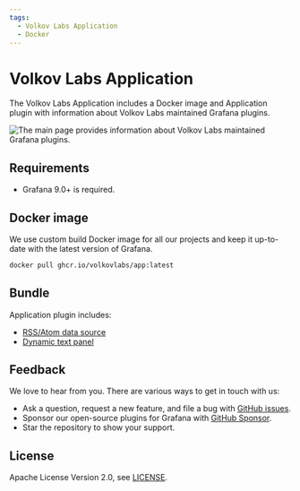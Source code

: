 ```yaml
---
tags:
  - Volkov Labs Application
  - Docker
---
```



# Volkov Labs Application

The Volkov Labs Application includes a Docker image and Application plugin with information about Volkov Labs maintained Grafana plugins.

<Image
  title="The main page provides information about Volkov Labs maintained Grafana plugins."
  src="/img/projects/volkovlabs-app/app.png"
/>

## Requirements

- Grafana 9.0+ is required.

## Docker image

We use custom build Docker image for all our projects and keep it up-to-date with the latest version of Grafana.

```bash
docker pull ghcr.io/volkovlabs/app:latest
```

## Bundle

Application plugin includes:

- [RSS/Atom data source](/plugins/volkovlabs-rss-datasource)
- [Dynamic text panel](/plugins/volkovlabs-dynamictext-panel)

## Feedback

We love to hear from you. There are various ways to get in touch with us:

- Ask a question, request a new feature, and file a bug with [GitHub issues](https://github.com/volkovlabs/volkovlabs-app/issues/new/choose).
- Sponsor our open-source plugins for Grafana with [GitHub Sponsor](https://github.com/sponsors/VolkovLabs).
- Star the repository to show your support.

## License

Apache License Version 2.0, see [LICENSE](https://github.com/volkovlabs/volkovlabs-app/blob/main/LICENSE).
